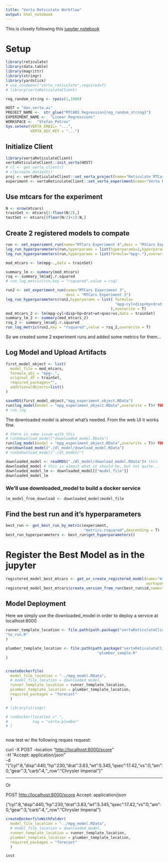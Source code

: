 ```yaml
---
title: "Verta Reticulate Workflow"
output: html_notebook
---
```


This is closely following this [jupyter notebook](https://github.com/VertaAI/modeldb/blob/master/client/workflows/demos/dataset-registry-endpoint.ipynb)

# Setup

```r
library(reticulate)
library(data.table)
library(magrittr)
library(stringr)
library(yardstick)
# use_condaenv("verta_reticulate",required=T)
# library(vertaReticulateClient)
```

```r
reg_random_string <- rpois(1,1000)

HOST = "dev.verta.ai"
PROJECT_NAME <-  str_glue("MTCARS Regression{reg_random_string}")
EXPERIMENT_NAME <-  "Linear Regressions"
WORKSPACE <-  "Stefan_Petrov"
Sys.setenv(VERTA_EMAIL= "...",
           VERTA_DEV_KEY = "...")
```

## Initialize Client

```r
library(vertaReticulateClient)
vertaReticulateClient::init_verta(HOST)
# cl <- get_verta_client()
# cl$create_dataset()
proj <- vertaReticulateClient::set_verta_project(name="Reticulate MTCars")
experiment <- vertaReticulateClient::set_verta_experiment(name="Verta R Experiment")
```

## Use mtcars for the experiment

```r
N <- nrow(mtcars)
trainSet <- mtcars[1:floor(N/2),]
testSet <- mtcars[(floor(N/2)+1):N,]
```

## Create 2 registered models to compate

```r
run <- set_experiment_run(name="MTCars Experiment 4",desc = "MtCars Experiment 4")
log_run_hyperparameters(run,hyperparams = list(hyperparam1=1,hyperparam2=2),overwrite = T)
log_run_hyperparameters(run,hyperparams = list(formula="mpg~."),overwrite = T)

mod_mtcars <- lm(mpg~.,data = trainSet)

summary_lm <- summary(mod_mtcars)
rsq <- summary_lm$adj.r.squared
# run_log_metric(run,key = "rsquared",value = rsq)

```

```r
run2 <- set_experiment_run(name="MTCars Experiment 3",
                           desc = "MTCars Experiment 3")
log_run_hyperparameters(run2,hyperparams = list( formula=
                                                 "mpg~cyl+disp+hp+drat+wt+qsec+vs"
                                               ),overwrite = T)
mod_mtcars_2 <- lm(mpg~cyl+disp+hp+drat+wt+qsec+vs,data = trainSet)
summary_lm_2 <- summary(mod_mtcars_2)
rsq_2 <- summary_lm$adj.r.squared
run_log_metric(run2,key = "rsquared",value = rsq_2,overwrite = T)

```

So we created some 2 experiment runs and added some metrics for them...

## Log Model and Upload Artifacts

```r
first_model_object <- list(
  model_file = mod_mtcars,
  formula_obj = "mpg~.",
  original_df = trainSet,
  required_packages="",
  additionalObjects=list()
)

saveRDS(first_model_object,"mpg_experiment_object.RData")
run$log_model(model = "mpg_experiment_object.RData",overwrite = T)# TODO- add
# run_log
```

The downloaded model is almost what's needed. From the web UI it works fine.

```r
# there is some issue with this
# run$download_model("downloaded_model.RData")
run$log_model(model = "mpg_experiment_object.RData",overwrite = T)# TODO- add
run$download_model("./dl_model/download_model.RData")
# run$download_model("./dl_model/")

downloaded_model <- readRDS("./dl_model/download_model.RData")# this
downloaded_model # this is almost what it should be, but not quite...
downloaded_model_lm <- downloaded_model[["model_file"]]
downloaded_model_lm

```

### We'll use downloaded_model to build a docker service

```r
lm_model_from_download <- downloaded_model$model_file
```

## Find the best run and it's hyperparameters

```r
best_run <- get_best_run_by_metric(experiment,
                                   "metrics.rsquared",descending = T)
best_run_hyperparameters <- best_run$get_hyperparameters()
```

# Register the Best Model as in the jupyter

```r

registered_model_best_mtcars <- get_or_create_registered_model(name="mtcars_best",
                                                               workspace = WORKSPACE)
registered_model_best_mtcars$create_version_from_run(best_run$id,name="v5")
```

## Model Deployment

Here we simply use the downloaded_model in order to deploy a service at localhost:8000

```r

runner_template_location <- file.path(path.package("vertaReticulateClient"),
"to_run.R"
)

plumber_template_location <- file.path(path.package("vertaReticulateClient"),
                                         "plumber_sample.R"
)


createDockerfile(
  model_file_location = "../mpg_model.RData",
  # model_file_location = downloaded_model, 
  runner_template_location = runner_template_location,
  plumber_template_location = plumber_template_location,
  required_packages = "forecast"
  )

# library(stringr)

# runDocker(location =".",
#           tag = "verta-plumber"
# )



```

now test w/ the following reques request:

curl -X POST --location "<http://localhost:8000/score>"\
-H "Accept: application/json"\
-d "{"cyl":8,"disp":440,"hp":230,"drat":3.83,"wt":5.345,"qsec":17.42,"vs":0,"am":0,"gear":3,"carb":4,"\_row":"Chrysler Imperial"}"

------------------------------------------------------------------------

Or

POST <http://localhost:8000/score> Accept: application/json

{"cyl":8,"disp":440,"hp":230,"drat":3.83,"wt":5.345,"qsec":17.42,"vs":0,"am":0,"gear":3,"carb":4,"\_row":"Chrysler Imperial"}
```r
createDockerfileWithFolder(
  model_file_location = "../mpg_model.RData",
  # model_file_location = downloaded_model, 
  runner_template_location = runner_template_location,
  plumber_template_location = plumber_template_location,
  required_packages = "forecast"
  )

inst
```

